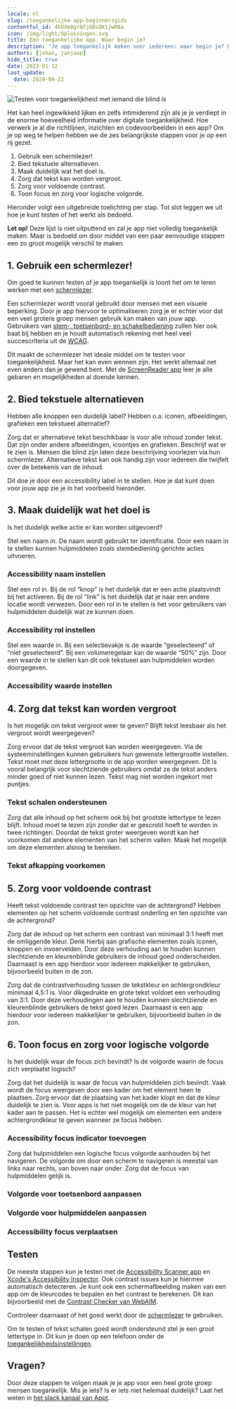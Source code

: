 ```yaml
---
locale: nl
slug: /toegankelijke-app-beginnersgids
contentful_id: 4bOXm8grN7j6BiDK1jwR8a
icon: /img/light/Oplossingen.svg
title: Een toegankelijke app. Waar begin je?
description: "Je app toegankelijk maken voor iedereen: waar begin je? Dit zijn de eerste zes stappen om te nemen."
authors: [johan, janjaap]
hide_title: true
date: 2023-01-12
last_update:
  date: 2024-04-22
---
```


<Hero
  title="Een toegankelijke app. Waar begin je?"
  introText="Je app toegankelijk maken voor iedereen: waar begin je? Hieronder volgen de belangrijkste stappen die je helpen om je app bruikbaar te maken voor een zo groot mogelijke groep mensen, waaronder mensen met een beperking. 
"
/>

<Image src="/img/light/usability-testing.71ee77e.jpg" alt="Testen voor toegankelijkheid met iemand die blind is"/>

Het kan heel ingewikkeld lijken en zelfs intimiderend zijn als je je verdiept in de enorme hoeveelheid informatie over digitale toegankelijkheid. Hoe verwerk je al die richtlijnen, inzichten en codevoorbeelden in een app? Om je op weg te helpen hebben we de zes belangrijkste stappen voor je op een rij gezet.

1. Gebruik een schermlezer!
2. Bied tekstuele alternatieven.
3. Maak duidelijk wat het doel is.
4. Zorg dat tekst kan worden vergroot.
5. Zorg voor voldoende contrast.
6. Toon focus en zorg voor logische volgorde.

Hieronder volgt een uitgebreide toelichting per stap. Tot slot leggen we uit hoe je kunt testen of het werkt als bedoeld.

**Let op!** Deze lijst is niet uitputtend en zal je app niet volledig toegankelijk maken. Maar is bedoeld om door middel van een paar eenvoudige stappen een zo groot mogelijk verschil te maken.

## 1. Gebruik een schermlezer!

Om goed te kunnen testen of je app toegankelijk is loont het om te leren werken met een [schermlezer](/nl/stats/schermlezer).

Een schermlezer wordt vooral gebruikt door mensen met een visuele beperking. Door je app hiervoor  te optimaliseren zorg je er echter voor dat een veel grotere groep mensen gebruik kan maken van jouw app. Gebruikers van [stem-, toetsenbord- en schakelbediening](/nl/artikelen/hulpmiddelen) zullen hier ook baat bij hebben en je houdt automatisch rekening met heel veel succescriteria uit de [WCAG](/nl/richtlijnen/wcag).

Dit maakt de schermlezer het ideale middel om te testen voor toegankelijkheid. Maar het kan even wennen zijn. Het werkt allemaal net even anders dan je gewend bent. Met de [ScreenReader app](https://screenreader.app/) leer je alle gebaren en mogelijkheden al doende kennen.

## 2. Bied tekstuele alternatieven

Hebben alle knoppen een duidelijk label? Hebben o.a. iconen, afbeeldingen, grafieken een tekstueel alternatief?

Zorg dat er alternatieve tekst beschikbaar is voor alle inhoud zonder tekst. Dat zijn onder andere afbeeldingen, icoontjes en grafieken. Beschrijf wat er te zien is. Mensen die blind zijn laten deze beschrijving voorlezen via hun schermlezer. Alternatieve tekst kan ook handig zijn voor iedereen die twijfelt over de betekenis van de inhoud.

Dit doe je door een accessibility label in te stellen. Hoe je dat kunt doen voor jouw app zie je in het voorbeeld hieronder.

<CodeSample id="accessibility-label" locale="nl"/>

## 3. Maak duidelijk wat het doel is

Is het duidelijk welke actie er kan worden uitgevoerd?

Stel een naam in. De naam wordt gebruikt ter identificatie. Door een naam in te stellen kunnen hulpmiddelen zoals stembediening gerichte acties uitvoeren.

### Accessibility naam instellen

<CodeSample id="accessibility-name" locale="nl"/>

Stel een rol in. Bij de rol “knop” is het duidelijk dat er een actie plaatsvindt bij het activeren. Bij de rol “link” is het duidelijk dat je naar een andere locatie wordt verwezen. Door een rol in te stellen is het voor gebruikers van hulpmiddelen duidelijk wat ze kunnen doen.

### Accessibility rol instellen

<CodeSample id="accessibility-role" locale="nl"/>

Stel een waarde in. Bij een selectievakje is de waarde “geselecteerd” of “niet geselecteerd”. Bij een volumeregelaar kan de waarde “50%” zijn. Door een waarde in te stellen kan dit ook tekstueel aan hulpmiddelen worden doorgegeven.

### Accessibility waarde instellen

<CodeSample id="accessibility-value" locale="nl"/>

## 4. Zorg dat tekst kan worden vergroot

Is het mogelijk om tekst vergroot weer te geven? Blijft tekst leesbaar als het vergroot wordt weergegeven?

Zorg ervoor dat de tekst vergroot kan worden weergegeven. Via de systeeminstellingen kunnen gebruikers hun gewenste lettergrootte instellen. Tekst moet met deze lettergrootte in de app worden weergegeven. Dit is vooral belangrijk voor slechtziende gebruikers omdat ze de tekst anders minder goed of niet kunnen lezen. Tekst mag niet worden ingekort met puntjes.

### Tekst schalen ondersteunen

<CodeSample id="text-scale" locale="nl"/>

Zorg dat alle inhoud op het scherm ook bij het grootste lettertype te lezen blijft. Inhoud moet te lezen zijn zonder dat er gescrold hoeft te worden in twee richtingen. Doordat de tekst groter weergeven wordt kan het voorkomen dat andere elementen van het scherm vallen. Maak het mogelijk om deze elementen alsnog te bereiken.

### Tekst afkapping voorkomen

<CodeSample id="text-truncation" locale="nl"/>

## 5. Zorg voor voldoende contrast

Heeft tekst voldoende contrast ten opzichte van de achtergrond? Hebben elementen op het scherm voldoende contrast onderling en ten opzichte van de achtergrond?

Zorg dat de inhoud op het scherm een contrast van minimaal 3:1 heeft met de omliggende kleur. Denk hierbij aan grafische elementen zoals iconen, knoppen en invoervelden. Door deze verhouding aan te houden kunnen slechtziende en kleurenblinde gebruikers de inhoud goed onderscheiden. Daarnaast is een app hierdoor voor iedereen makkelijker te gebruiken, bijvoorbeeld buiten in de zon.

Zorg dat de contrastverhouding tussen de tekstkleur en achtergrondkleur minimaal 4,5:1 is. Voor dikgedrukte en grote tekst voldoet een verhouding van 3:1. Door deze verhoudingen aan te houden kunnen slechtziende en kleurenblinde gebruikers de tekst goed lezen. Daarnaast is een app hierdoor voor iedereen makkelijker te gebruiken, bijvoorbeeld buiten in de zon.

## 6. Toon focus en zorg voor logische volgorde

Is het duidelijk waar de focus zich bevindt? Is de volgorde waarin de focus zich verplaatst logisch?

Zorg dat het duidelijk is waar de focus van hulpmiddelen zich bevindt. Vaak wordt de focus weergeven door een kader om het element heen te plaatsen. Zorg ervoor dat de plaatsing van het kader klopt en dat de kleur duidelijk te zien is. Voor apps is het niet mogelijk om de de kleur van het kader aan te passen. Het is echter wel mogelijk om elementen een andere achtergrondkleur te geven wanneer ze focus hebben.

### Accessibility focus indicator toevoegen

<CodeSample id="accessibility-focus-indicator" locale="nl"/>

Zorg dat hulpmiddelen een logische focus volgorde aanhouden bij het navigeren. De volgorde om door een scherm te navigeren is meestal van links naar rechts, van boven naar onder. Zorg dat de focus van hulpmiddelen gelijk is.

### Volgorde voor toetsenbord aanpassen

<CodeSample id="keyboard-order" locale="nl"/>

### Volgorde voor hulpmiddelen aanpassen

<CodeSample id="accessibility-order" locale="nl"/>

### Accessibility focus verplaatsen

<CodeSample id="accessibility-focus" locale="nl"/>

## Testen

De meeste stappen kun je testen met de [Accessibility Scanner app](https://developer.android.com/guide/topics/ui/accessibility/testing#accessibility-scanner) en [Xcode's Accessibility Inspector](https://developer.apple.com/library/archive/documentation/Accessibility/Conceptual/AccessibilityMacOSX/OSXAXTestingApps.html). Ook contrast issues kun je hiermee  automatisch detecteren. Je kunt ook een schermafbeelding maken van een app om de kleurcodes te bepalen en het contrast te berekenen. Dit kan bijvoorbeeld met de [Contrast Checker van WebAIM](https://webaim.org/resources/contrastchecker/).

Controleer daarnaast of het goed werkt door de [schermlezer](https://appt-production-o4ale4roda-ez.a.run.app/nl/stats/schermlezer) te gebruiken.

Om te testen of tekst schalen goed wordt ondersteund stel je een groot lettertype in. Dit kun je doen op een telefoon onder de [toegankelijkheidsinstellingen](/nl/stats/lettergrootte).

## Vragen?

Door deze stappen te volgen maak je je app voor een heel grote groep mensen toegankelijk. Mis je iets? Is er iets niet helemaal duidelijk? Laat het weten in [het slack kanaal van Appt](https://appt.li/slack).
